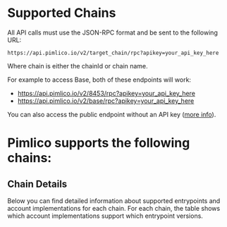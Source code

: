 
# Supported Chains

All API calls must use the JSON-RPC format and be sent to the following URL:

```
https://api.pimlico.io/v2/target_chain/rpc?apikey=your_api_key_here
```

Where chain is either the chainId or chain name.

For example to access Base, both of these endpoints will work:
- https://api.pimlico.io/v2/8453/rpc?apikey=your_api_key_here
- https://api.pimlico.io/v2/base/rpc?apikey=your_api_key_here

You can also access the public endpoint without an API key ([more info](/references/bundler/public-endpoint)).

# Pimlico supports the following chains:


<SupportedChains />

## Chain Details

Below you can find detailed information about supported entrypoints and account implementations for each chain. For each chain, the table shows which account implementations support which entrypoint versions.

<ChainDetails />
